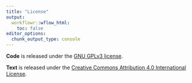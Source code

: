 ```yaml
---
title: "License"
output:
  workflowr::wflow_html:
    toc: false
editor_options:
  chunk_output_type: console
---
```


**Code** is released under the [GNU GPLv3 license][gpl].

**Text** is released under the
[Creative Commons Attribution 4.0 International License][cc].

[gpl]: https://choosealicense.com/licenses/gpl-3.0/
[cc]: https://creativecommons.org/licenses/by/4.0/
